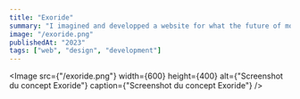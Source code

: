 ```yaml
---
title: "Exoride"
summary: "I imagined and developped a website for what the future of motorcycles could be."
image: "/exoride.png"
publishedAt: "2023"
tags: ["web", "design", "development"]
---
```


<Image
  src={"/exoride.png"}
  width={600}
  height={400}
  alt={"Screenshot du concept Exoride"}
  caption={"Screenshot du concept Exoride"}
/>
